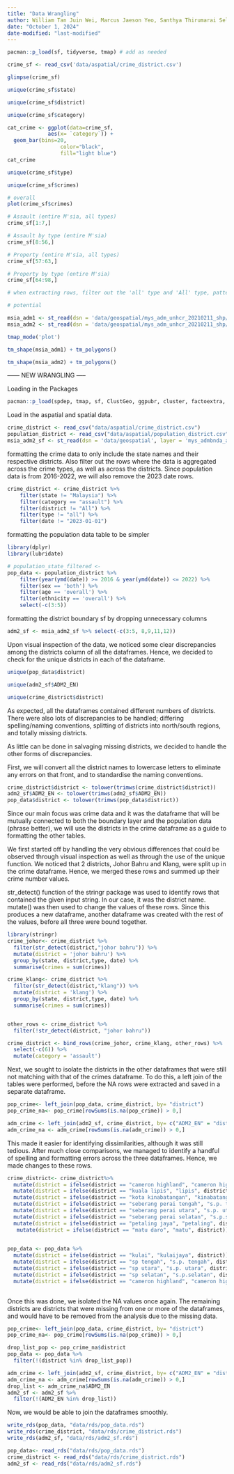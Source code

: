 ```yaml
---
title: "Data Wrangling"
author: William Tan Juin Wei, Marcus Jaeson Yeo, Santhya Thirumarai Selvan
date: "October 1, 2024"
date-modified: "last-modified"
---
```


```r
pacman::p_load(sf, tidyverse, tmap) # add as needed
```

```r
crime_sf <- read_csv('data/aspatial/crime_district.csv')
```

```r
glimpse(crime_sf)
```

```r
unique(crime_sf$state)
```

```r
unique(crime_sf$district)
```

```r
unique(crime_sf$category)
```

```r
cat_crime <- ggplot(data=crime_sf, 
             aes(x= `category`)) +
  geom_bar(bins=20, 
                 color="black", 
                 fill="light blue")
cat_crime
```

```r
unique(crime_sf$type)
```

```r
unique(crime_sf$crimes)
```

```r
# overall
plot(crime_sf$crimes)
```

```r
# Assault (entire M'sia, all types)
crime_sf[1:7,]

# Assault by type (entire M'sia)
crime_sf[8:56,]

# Property (entire M'sia, all types)
crime_sf[57:63,]

# Property by type (entire M'sia)
crime_sf[64:98,]

# when extracting rows, filter out the 'all' type and 'All' type, pattern seen above

# potential 
```

```r
msia_adm1 <- st_read(dsn = 'data/geospatial/mys_adm_unhcr_20210211_shp/', layer = 'mys_admbnda_adm1_unhcr_20210211')
msia_adm2 <- st_read(dsn = 'data/geospatial/mys_adm_unhcr_20210211_shp/', layer = 'mys_admbnda_adm2_unhcr_20210211')
```

```r
tmap_mode('plot')
```

```r
tm_shape(msia_adm1) + tm_polygons()
```

```r
tm_shape(msia_adm2) + tm_polygons()
```

------ NEW WRANGLING —–

Loading in the Packages

```r
pacman::p_load(spdep, tmap, sf, ClustGeo, ggpubr, cluster, factoextra, NbClust, heatmaply, corrplot, psych, tidyverse, GGally)
```

Load in the aspatial and spatial data.

```r
crime_district <- read_csv("data/aspatial/crime_district.csv")
population_district <- read_csv("data/aspatial/population_district.csv")
msia_adm2_sf <- st_read(dsn = 'data/geospatial', layer = 'mys_admbnda_adm2_unhcr_20210211')
```

formatting the crime data to only include the state names and their respective districts. Also filter out the rows where the data is aggregated across the crime types, as well as across the districts. Since population data is from 2016-2022, we will also remove the 2023 date rows.

```r
crime_district <- crime_district %>% 
    filter(state != "Malaysia") %>% 
    filter(category == "assault") %>% 
    filter(district != "All") %>% 
    filter(type != "all") %>% 
    filter(date != "2023-01-01")
```

formatting the population data table to be simpler

```r
library(dplyr)
library(lubridate)

# population_state_filtered <- 
pop_data <- population_district %>%
    filter(year(ymd(date)) >= 2016 & year(ymd(date)) <= 2022) %>% 
    filter(sex == 'both') %>% 
    filter(age == 'overall') %>% 
    filter(ethnicity == 'overall') %>% 
    select(-c(3:5))
```

formatting the district boundary sf by dropping unnecessary columns

```r
adm2_sf <- msia_adm2_sf %>% select(-c(3:5, 8,9,11,12))
```

Upon visual inspection of the data, we noticed some clear discrepancies among the districts column of all the dataframes. Hence, we decided to check for the unique districts in each of the dataframe.

```r
unique(pop_data$district)

```

```r
unique(adm2_sf$ADM2_EN)

```

```r
unique(crime_district$district)
```

As expected, all the dataframes contained different numbers of districts. There were also lots of discrepancies to be handled; differing spelling/naming conventions, splitting of districts into north/south regions, and totally missing districts.

As little can be done in salvaging missing districts, we decided to handle the other forms of discrepancies.

First, we will convert all the district names to lowercase letters to eliminate any errors on that front, and to standardise the naming conventions.

```r
crime_district$district <- tolower(trimws(crime_district$district))
adm2_sf$ADM2_EN <- tolower(trimws(adm2_sf$ADM2_EN))
pop_data$district <- tolower(trimws(pop_data$district))

```

Since our main focus was crime data and it was the dataframe that will be mutually connected to both the boundary layer and the population data (phrase better), we will use the districts in the crime dataframe as a guide to formatting the other tables.

We first started off by handling the very obvious differences that could be observed through visual inspection as well as through the use of the unique function. We noticed that 2 districts, Johor Bahru and Klang, were split up in the crime dataframe. Hence, we merged these rows and summed up their crime number values.

str_detect() function of the stringr package was used to identify rows that contained the given input string. In our case, it was the district name. mutate() was then used to change the values of these rows. Since this produces a new dataframe, another dataframe was created with the rest of the values, before all three were bound together.

```r
library(stringr)
crime_johor<- crime_district %>%
  filter(str_detect(district,"johor bahru")) %>%
  mutate(district = 'johor bahru') %>%
  group_by(state, district,type, date) %>%
  summarise(crimes = sum(crimes))

crime_klang<- crime_district %>%
  filter(str_detect(district,"klang")) %>%
  mutate(district = 'klang') %>%
  group_by(state, district,type, date) %>%
  summarise(crimes = sum(crimes))


other_rows <- crime_district %>% 
  filter(!str_detect(district, "johor bahru"))

crime_district <- bind_rows(crime_johor, crime_klang, other_rows) %>% 
  select(-c(6)) %>% 
  mutate(category = 'assault')
```

Next, we sought to isolate the districts in the other dataframes that were still not matching with that of the crimes dataframe. To do this, a left join of the tables were performed, before the NA rows were extracted and saved in a separate dataframe.

```r
pop_crime<- left_join(pop_data, crime_district, by= "district")
pop_crime_na<- pop_crime[rowSums(is.na(pop_crime)) > 0,]

```

```r
adm_crime <- left_join(adm2_sf, crime_district, by= c("ADM2_EN" = "district"))
adm_crime_na <- adm_crime[rowSums(is.na(adm_crime)) > 0,]
```

This made it easier for identifying dissimilarities, although it was still tedious. After much close comparisons, we managed to identify a handful of spelling and formatting errors across the three dataframes. Hence, we made changes to these rows.

```r
crime_district<- crime_district%>% 
  mutate(district = ifelse(district == "cameron highland", "cameron highlands", district)) %>% 
  mutate(district = ifelse(district == "kuala lipis", "lipis", district)) %>% 
  mutate(district = ifelse(district == "kota kinabatangan", "kinabatangan", district)) %>% 
  mutate(district = ifelse(district == "seberang perai tengah", "s.p. tengah", district)) %>% 
  mutate(district = ifelse(district == "seberang perai utara", "s.p. utara", district)) %>% 
  mutate(district = ifelse(district == "seberang perai selatan", "s.p.selatan", district)) %>% 
  mutate(district = ifelse(district == "petaling jaya", "petaling", district)) %>% 
   mutate(district = ifelse(district == "matu daro", "matu", district))
  

pop_data <- pop_data %>% 
  mutate(district = ifelse(district == "kulai", "kulaijaya", district)) %>% 
  mutate(district = ifelse(district == "sp tengah", "s.p. tengah", district)) %>% 
  mutate(district = ifelse(district == "sp utara", "s.p. utara", district)) %>% 
  mutate(district = ifelse(district == "sp selatan", "s.p.selatan", district)) %>%
  mutate(district = ifelse(district == "cameron highland", "cameron highlands", district))
  
```

Once this was done, we isolated the NA values once again. The remaining districts are districts that were missing from one or more of the dataframes, and would have to be removed from the analysis due to the missing data.

```r

pop_crime<- left_join(pop_data, crime_district, by= "district")
pop_crime_na<- pop_crime[rowSums(is.na(pop_crime)) > 0,]

drop_list_pop <- pop_crime_na$district
pop_data <- pop_data %>%
  filter(!(district %in% drop_list_pop))
```

```r
adm_crime <- left_join(adm2_sf, crime_district, by= c("ADM2_EN" = "district"))
adm_crime_na <- adm_crime[rowSums(is.na(adm_crime)) > 0,]
drop_list <- adm_crime_na$ADM2_EN
adm2_sf <- adm2_sf %>% 
  filter(!(ADM2_EN %in% drop_list))
```

Now, we would be able to join the dataframes smoothly.

```r
write_rds(pop_data, "data/rds/pop_data.rds")
write_rds(crime_district, "data/rds/crime_district.rds")
write_rds(adm2_sf, "data/rds/adm2_sf.rds")
```

```r
pop_data<- read_rds("data/rds/pop_data.rds")
crime_district <- read_rds("data/rds/crime_district.rds")
adm2_sf <- read_rds("data/rds/adm2_sf.rds")

```
